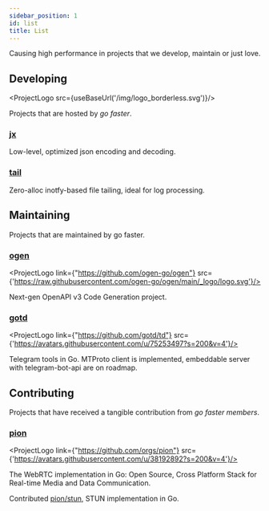 ```yaml
---
sidebar_position: 1
id: list
title: List
---
```


Causing high performance in projects that we develop, maintain or just love.

## Developing


<ProjectLogo src={useBaseUrl('/img/logo_borderless.svg')}/>

Projects that are hosted by _go faster_.

### [jx](https://github.com/go-faster/jx)
Low-level, optimized json encoding and decoding.
### [tail](https://github.com/go-faster/tail)
Zero-alloc inotfy-based file tailing, ideal for log processing.

## Maintaining

Projects that are maintained by go faster.

### [ogen](https://github.com/ogen-go/ogen)

<ProjectLogo link={"https://github.com/ogen-go/ogen"} src={'https://raw.githubusercontent.com/ogen-go/ogen/main/_logo/logo.svg'}/>

Next-gen OpenAPI v3 Code Generation project.

### [gotd](https://github.com/gotd/td)

<ProjectLogo link={"https://github.com/gotd/td"} src={'https://avatars.githubusercontent.com/u/75253497?s=200&v=4'}/>

Telegram tools in Go. MTProto client is implemented, embeddable server with telegram-bot-api are on roadmap.

## Contributing

Projects that have received a tangible contribution from _go faster members_.

### [pion](https://github.com/orgs/pion)

<ProjectLogo link={"https://github.com/orgs/pion"} src={'https://avatars.githubusercontent.com/u/38192892?s=200&v=4'}/>

The WebRTC implementation in Go: Open Source, Cross Platform Stack for Real-time Media and Data Communication.

Contributed [pion/stun](https://github.com/pion/stun), STUN implementation in Go.
